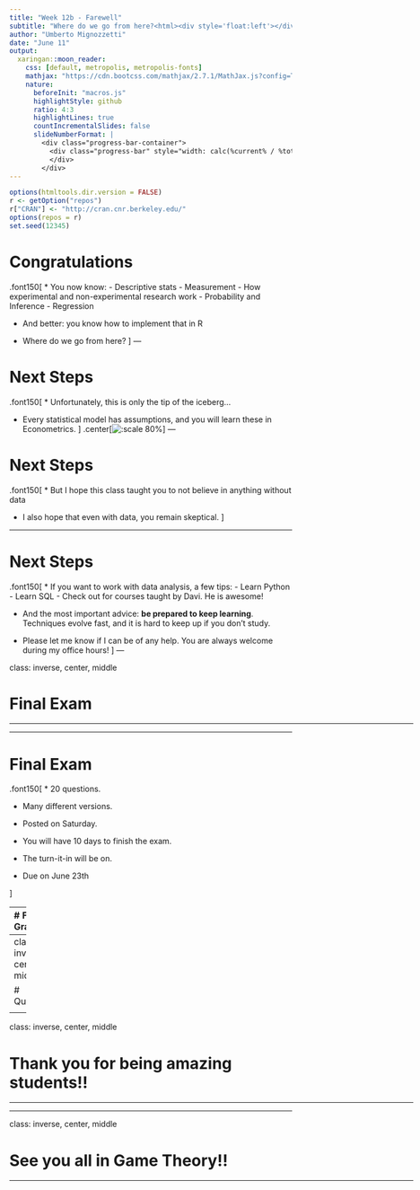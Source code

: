```yaml
---
title: "Week 12b - Farewell"
subtitle: "Where do we go from here?<html><div style='float:left'></div><hr color='#EB811B' size=1px width=800px></html>"
author: "Umberto Mignozzetti"
date: "June 11"
output: 
  xaringan::moon_reader:
    css: [default, metropolis, metropolis-fonts]
    mathjax: "https://cdn.bootcss.com/mathjax/2.7.1/MathJax.js?config=TeX-MML-AM_HTMLorMML"
    nature: 
      beforeInit: "macros.js"
      highlightStyle: github
      ratio: 4:3
      highlightLines: true
      countIncrementalSlides: false
      slideNumberFormat: |
        <div class="progress-bar-container">
          <div class="progress-bar" style="width: calc(%current% / %total% * 100%);">
          </div>
        </div>
---
```


```r
options(htmltools.dir.version = FALSE)
r <- getOption("repos")
r["CRAN"] <- "http://cran.cnr.berkeley.edu/"
options(repos = r)
set.seed(12345)
```

<style>

.remark-slide-number {
  position: inherit;
}

.remark-slide-number .progress-bar-container {
  position: absolute;
  bottom: 0;
  height: 6px;
  display: block;
  left: 0;
  right: 0;
}

.remark-slide-number .progress-bar {
  height: 100%;
  background-color: #EB811B;
}

.orange {
  color: #EB811B;
}
</style>

# Congratulations

.font150[
* You now know:
  - Descriptive stats
  - Measurement
  - How experimental and non-experimental research work
  - Probability and Inference
  - Regression
  
* And better: you know how to implement that in R

* Where do we go from here?
]
---

# Next Steps
.font150[
* Unfortunately, this is only the tip of the iceberg...

* Every statistical model has assumptions, and you will learn these in Econometrics.
]
.center[![:scale 80%](tweet.png)]
---

# Next Steps

.font150[
* But I hope this class taught you to not believe in anything without data

* I also hope that even with data, you remain skeptical.
]

---

# Next Steps
.font150[
* If you want to work with data analysis, a few tips:
  - Learn Python
  - Learn SQL
  - Check out for courses taught by Davi. He is awesome!

* And the most important advice: **be prepared to keep learning**. Techniques evolve fast, and it is hard to keep up if you don't study.

* Please let me know if I can be of any help. You are always welcome during my office hours!
]
---

class: inverse, center, middle

# Final Exam

<html><div style='float:left'></div><hr color='#EB811B' size=1px width=720px></html>  

---

# Final Exam

.font150[
* 20 questions.

* Many different versions.

* Posted on Saturday.

* You will have 10 days to finish the exam.

* The turn-it-in will be on.

* Due on June 23th

]

---
# Final Grade

.font150[
* There were eight problem sets during this class.

* I will drop the smaller grade, and take the average of the remaining grades.

* Per our syllabus: 
  - Problem-Sets = 60%
  - Midterm = 20%
  - Final = 20%

]

---
class: inverse, center, middle

# Questions?

<html><div style='float:left'></div><hr color='#EB811B' size=1px width=720px></html>  
---

class: inverse, center, middle

# Thank you for being amazing students!!

<html><div style='float:left'></div><hr color='#EB811B' size=1px width=720px></html>  

---

class: inverse, center, middle

# See you all in Game Theory!!

<html><div style='float:left'></div><hr color='#EB811B' size=1px width=720px></html>  
